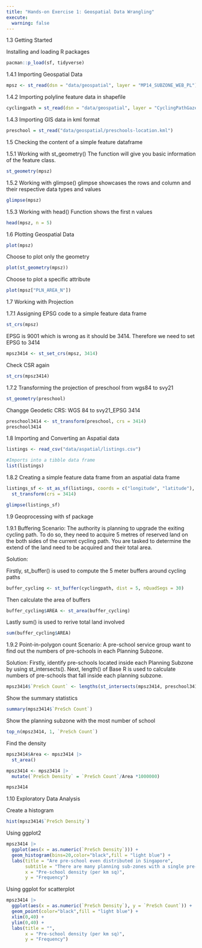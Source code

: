 ```yaml
---
title: "Hands-on Exercise 1: Geospatial Data Wrangling"
execute:
  warning: false
---
```


1.3 Getting Started

Installing and loading R packages

```r
pacman::p_load(sf, tidyverse)
```

1.4.1 Importing Geospatial Data

```r
mpsz <- st_read(dsn = "data/geospatial", layer = "MP14_SUBZONE_WEB_PL")
```

1.4.2 Importing polyline feature data in shapefile

```r
cyclingpath = st_read(dsn = "data/geospatial", layer = "CyclingPathGazette")
```

1.4.3 Importing GIS data in kml format

```r
preschool = st_read("data/geospatial/preschools-location.kml")
```

1.5 Checking the content of a simple feature dataframe

1.5.1 Working with st_geometry() The function will give you basic information of the feature class.

```r
st_geometry(mpsz)
```

1.5.2 Working with glimpse() glimpse showcases the rows and column and their respective data types and values

```r
glimpse(mpsz)
```

1.5.3 Working with head() Function shows the first n values

```r
head(mpsz, n = 5)
```

1.6 Plotting Geospatial Data

```r
plot(mpsz)
```

Choose to plot only the geometry

```r
plot(st_geometry(mpsz))
```

Choose to plot a specific attribute

```r
plot(mpsz["PLN_AREA_N"])
```

1.7 Working with Projection

1.7.1 Assigning EPSG code to a simple feature data frame

```r
st_crs(mpsz)
```

EPSG is 9001 which is wrong as it should be 3414. Therefore we need to set EPSG to 3414

```r
mpsz3414 <- st_set_crs(mpsz, 3414)
```

Check CSR again

```r
st_crs(mpsz3414)
```

1.7.2 Transforming the projection of preschool from wgs84 to svy21

```r
st_geometry(preschool)
```

Changge Geodetic CRS: WGS 84 to svy21_EPSG 3414

```r
preschool3414 <- st_transform(preschool, crs = 3414)
preschool3414
```

1.8 Importing and Converting an Aspatial data

```r
listings <- read_csv("data/aspatial/listings.csv")

#Imports into a tibble data frame
list(listings)
```

1.8.2 Creating a simple feature data frame from an aspatial data frame

```r
listings_sf <- st_as_sf(listings, coords = c("longitude", "latitude"), crs = 4326) |>
  st_transform(crs = 3414)

glimpse(listings_sf)
```

1.9 Geoprocessing with sf package

1.9.1 Buffering Scenario: The authority is planning to upgrade the exiting cycling path. To do so, they need to acquire 5 metres of reserved land on the both sides of the current cycling path. You are tasked to determine the extend of the land need to be acquired and their total area.

Solution:

Firstly, st_buffer() is used to compute the 5 meter buffers around cycling paths

```r
buffer_cycling <- st_buffer(cyclingpath, dist = 5, nQuadSegs = 30) 
```

Then calculate the area of buffers

```r
buffer_cycling$AREA <- st_area(buffer_cycling)
```

Lastly sum() is used to rerive total land involved

```r
sum(buffer_cycling$AREA)
```

1.9.2 Point-in-polygon count Scenario: A pre-school service group want to find out the numbers of pre-schools in each Planning Subzone.

Solution: Firstly, identify pre-schools located inside each Planning Subzone by using st_intersects(). Next, length() of Base R is used to calculate numbers of pre-schools that fall inside each planning subzone.

```r
mpsz3414$`PreSch Count` <- lengths(st_intersects(mpsz3414, preschool3414)) 
```

Show the summary statistics

```r
summary(mpsz3414$`PreSch Count`)
```

Show the planning subzone with the most number of school

```r
top_n(mpsz3414, 1, `PreSch Count`)
```

Find the density

```r
mpsz3414$Area <- mpsz3414 |>
  st_area()

mpsz3414 <- mpsz3414 |>
  mutate(`PreSch Density` = `PreSch Count`/Area *1000000)

mpsz3414
```

1.10 Exploratory Data Analysis

Create a histogram

```r
hist(mpsz3414$`PreSch Density`)
```

Using ggplot2

```r
mpsz3414 |>
  ggplot(aes(x = as.numeric(`PreSch Density`))) + 
  geom_histogram(bins=20,color="black",fill = "light blue") +
  labs(title = "Are pre-school even distributed in Singapore",
       subtitle = "There are many planning sub-zones with a single pre-school, on the other hand, \nthere are two planning sub-zones with at least 20 pre-schools", 
       x = "Pre-school density (per km sq)",
       y = "Frequency")
```

Using ggplot for scatterplot

```r
mpsz3414 |>
  ggplot(aes(x = as.numeric(`PreSch Density`), y = `PreSch Count`)) + 
  geom_point(color="black",fill = "light blue") +
  xlim(0,40) +
  ylim(0,40) +
  labs(title = "",
       x = "Pre-school density (per km sq)",
       y = "Frequency")
```
